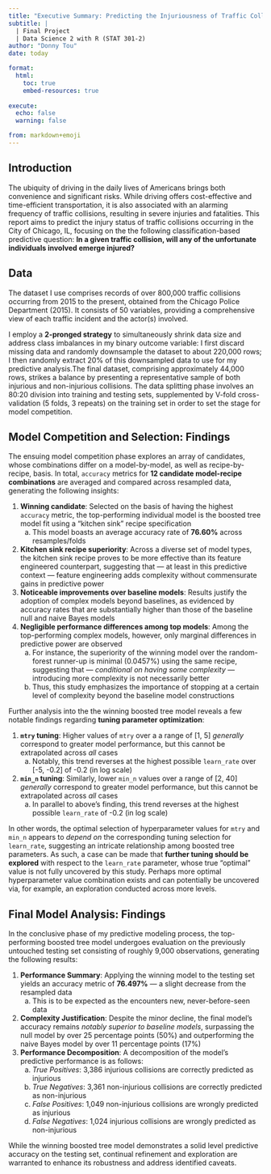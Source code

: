 ```yaml
---
title: "Executive Summary: Predicting the Injuriousness of Traffic Collisions Occuring in the City of Chicago: A Final Report"
subtitle: |
  | Final Project 
  | Data Science 2 with R (STAT 301-2)
author: "Donny Tou"
date: today

format:
  html:
    toc: true
    embed-resources: true
    
execute:
  echo: false
  warning: false

from: markdown+emoji
---
```


## Introduction
The ubiquity of driving in the daily lives of Americans brings both convenience and significant risks. While driving offers cost-effective and time-efficient transportation, it is also associated with an alarming frequency of traffic collisions, resulting in severe injuries and fatalities. This report aims to predict the injury status of traffic collisions occurring in the City of Chicago, IL, focusing on the the following classification-based predictive question: **In a given traffic collision, will any of the unfortunate individuals involved emerge injured?**

## Data 

The dataset I use comprises records of over 800,000 traffic collisions occurring from 2015 to the present, obtained from the Chicago Police Department (2015). It consists of 50 variables, providing a comprehensive view of each traffic incident and the actor(s) involved. 

I employ a **2-pronged strategy** to simultaneously shrink data size and address class imbalances in my binary outcome variable: I first discard missing data and randomly downsample the dataset to about 220,000 rows; I then randomly extract 20% of this downsampled data to use for my predictive analysis.The final dataset, comprising approximately 44,000 rows, strikes a balance by presenting a representative sample of both injurious and non-injurious collisions. The data splitting phase involves an 80:20 division into training and testing sets, supplemented by V-fold cross-validation (5 folds, 3 repeats) on the training set in order to set the stage for model competition.

## Model Competition and Selection: Findings

The ensuing model competition phase explores an array of candidates, whose combinations differ on a model-by-model, as well as recipe-by-recipe, basis. In total, `accuracy` metrics for **12 candidate model-recipe combinations** are averaged and compared across resampled data, generating the following insights:\

1. **Winning candidate**: Selected on the basis of having the highest `accuracy` metric, the top-performing individual model is the boosted tree model fit using a "kitchen sink" recipe specification\
    a) This model boasts an average accuracy rate of **76.60%** across resamples/folds\
2. **Kitchen sink recipe superiority**: Across a diverse set of model types, the kitchen sink recipe proves to be more effective than its feature engineered counterpart, suggesting that — at least in this predictive context — feature engineering adds complexity without commensurate gains in predictive power\
3. **Noticeable improvements over baseline models**: Results justify the adoption of complex models beyond baselines, as evidenced by accuracy rates that are substantially higher than those of the baseline null and naive Bayes models\
4. **Negligible performance differences among top models**: Among the top-performing complex models, however, only marginal differences in predictive power are observed
    a) For instance, the superiority of the winning model over the random-forest runner-up is minimal (0.0457%) using the same recipe, suggesting that — *conditional on having some complexity* — introducing more complexity is not necessarily better\
    b) Thus, this study emphasizes the importance of stopping at a certain level of complexity beyond the baseline model constructions
    
Further analysis into the the winning boosted tree model reveals a few notable findings regarding **tuning parameter optimization**:

1. **`mtry` tuning**: Higher values of `mtry` over a a range of [1, 5] *generally* correspond to greater model performance, but this cannot be extrapolated across *all* cases\
    a. Notably, this trend reverses at the highest possible `learn_rate` over [-5, -0.2] of -0.2 (in log scale)\
2. **`min_n` tuning**: Similarly, lower `min_n` values over a range of [2, 40] *generally* correspond to greater model performance, but this cannot be extrapolated across *all* cases\
    a. In parallel to above's finding, this trend reverses at the highest possible `learn_rate` of -0.2 (in log scale)
    
In other words, the optimal selection of hyperparameter values for `mtry` and `min_n` appears to *depend on* the corresponding tuning selection for `learn_rate`, suggesting an intricate relationship among boosted tree parameters. As such, a case can be made that **further tuning should be explored** with respect to the `learn_rate` parameter, whose true "optimal" value is not fully uncovered by this study. Perhaps more optimal hyperparameter value combination exists and can potentially be uncovered via, for example, an exploration conducted across more levels.

## Final Model Analysis: Findings

In the conclusive phase of my predictive modeling process, the top-performing boosted tree model undergoes evaluation on the previously untouched testing set consisting of roughly 9,000 observations, generating the following results:\

1. **Performance Summary**: Applying the winning model to the testing set yields an accuracy metric of **76.497%** — a slight decrease from the resampled data\
    a. This is to be expected as the encounters new, never-before-seen data\
2. **Complexity Justification**: Despite the minor decline, the final model's accuracy remains *notably superior to baseline models*, surpassing the null model by over 25 percentage points (50%) and outperforming the naive Bayes model by over 11 percentage points (17%)\
3. **Performance Decomposition**: A decomposition of the model's predictive performance is as follows:\
    a) *True Positives*: 3,386 injurious collisions are correctly predicted as injurious\
    b) *True Negatives*: 3,361 non-injurious collisions are correctly predicted as non-injurious\
    c) *False Positives*: 1,049 non-injurious collisions are wrongly predicted as injurious\
    d) *False Negatives*: 1,024 injurious collisions are wrongly predicted as non-injurious

While the winning boosted tree model demonstrates a solid level predictive accuracy on the testing set, continual refinement and exploration are warranted to enhance its robustness and address identified caveats.






